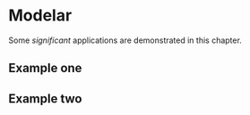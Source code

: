 # Modelar {#model}

Some _significant_ applications are demonstrated in this chapter.

## Example one

## Example two

